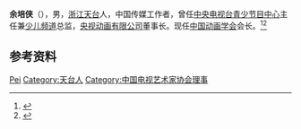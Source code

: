 '''余培侠'''（{{bd|1949年|}}），男，[[浙江|浙江]][[天台县|天台]]人，中国传媒工作者，曾任[[中央电视台青少节目中心|中央电视台青少节目中心]]主任兼[[中国中央电视台少儿频道|少儿频道]]总监，[[央视动画有限公司|央视动画有限公司]]董事长。现任[[中国动画学会|中国动画学会]]会长。<ref>{{Cite web|title=余培侠|url=https://jhj.cicaf.com/raters/detail/31.html|accessdate=2020-12-18|work=中国国际动漫节金猴奖|archive-date=2020-11-29|archive-url=https://web.archive.org/web/20201129050151/https://jhj.cicaf.com/raters/detail/31.html|dead-url=no}}</ref><ref>{{Cite web|title=“金恐龙”国际原创动漫作品大奖赛终审评委背景资料|url=http://cn.cccweb.org/pubinfo/2020/04/28/200001005062002/c38a9bbb40a84ae6967d5cf14c168146.html|accessdate=2020-12-18|work=文通网}}</ref>

== 参考资料 ==
{{reflist}}

{{中国人物小作品}}
{{Navboxes 
| title  = 余培侠在[[中国电视艺术家协会|中国电视艺术家协会]]的职务
| list1  =
{{中国电视艺术家协会第三届理事会}}
{{中国电视艺术家协会第四届理事会}}
}}

{{Authority control}}
{{DEFAULTSORT:Yu余}}
[[Category:余姓|Pei]]
[[Category:天台人|Category:天台人]]
[[Category:中国电视艺术家协会理事|Category:中国电视艺术家协会理事]]